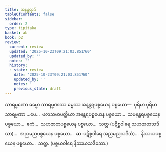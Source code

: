 ```yaml
---
title: အနန္တရာဒိ
tableOfContents: false
sidebar:
  order: 2
type: tipitaka
basket: ab
book: p2
review:
  current: review
  updated: '2025-10-23T09:21:03.851760'
  updated_by: ''
  notes: ''
  history:
  - state: review
    date: '2025-10-23T09:21:03.851760'
    updated_by: ''
    notes: ''
    previous_state: draft
---
```



<ReviewStatus review={frontmatter.review} showDetails={true} />

<HypothesisAnnotation frontmatter={frontmatter} />

<DynamicBreadcrumb />

<Division number="32" book="p2" e="ch" v="38" p="308">

<Paragraph number="2384" book="p2">
သာရမ္မဏော ဓမ္မော သာရမ္မဏဿ ဓမ္မဿ အနန္တရပစ္စယေန ပစ္စယော—  ပုရိမာ ပုရိမာ သာရမ္မဏာ …ပေ…  ဖလသမာပတ္တိယာ အနန္တရပစ္စယေန ပစ္စယော…  သမနန္တရပစ္စယေန ပစ္စယော…  ဧကံ…  သဟဇာတပစ္စယေန ပစ္စယော…  သတ္တ (ပဋိစ္စဝါရေ သဟဇာတသဒိသာ)…  အညမညပစ္စယေန ပစ္စယော…  ဆ (ပဋိစ္စဝါရေ အညမညသဒိသံ)…  နိဿယပစ္စယေန ပစ္စယော…  သတ္တ. (ပစ္စယဝါရေ နိဿယသဒိသော.)
</Paragraph>
</Division>